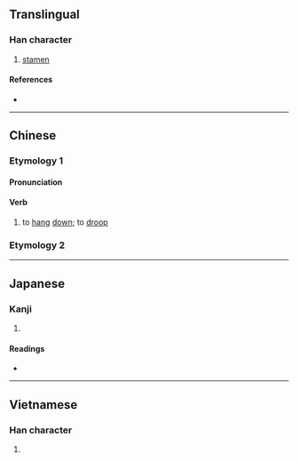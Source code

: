 {{character info/new}}
==Translingual==

===Han character===
{{Han char|rn=75|rad=木|as=12|sn=16|four=33904|canj=PPPD|ids=⿱惢木}}

# [[stamen]]

====References====
* {{Han ref|kx=0554.150|dkj=15569|dj=0943.060|hdz=21296.090|uh=6A64|ud=27236|bh=E9D0|bd=59856}}

----

==Chinese==
{{zh-forms}}

===Etymology 1===

====Pronunciation====
{{zh-pron
|m=ruǐ
|c=jeoi5
|mc=
|oc=
|ma=
|cat=v
}}

====Verb====
{{zh-verb}}

# to [[hang]] [[down]]; to [[droop]]

===Etymology 2===
{{zh-see|蕊|v}}

----

==Japanese==

===Kanji===
{{ja-kanji|grade=|rs=木12}}

# {{defn|lang=ja|sort=木12}}

====Readings====
* {{ja-readings|on=[[ずい]] (zui), [[に]] (ni)|kun=[[たれる]] (tareru)}}

----

==Vietnamese==

===Han character===
{{vi-readings|rs=木12| hanviet = [[nhuỵ]], [[nhị]]}}

# {{defn|lang=vi|sort=木12}}